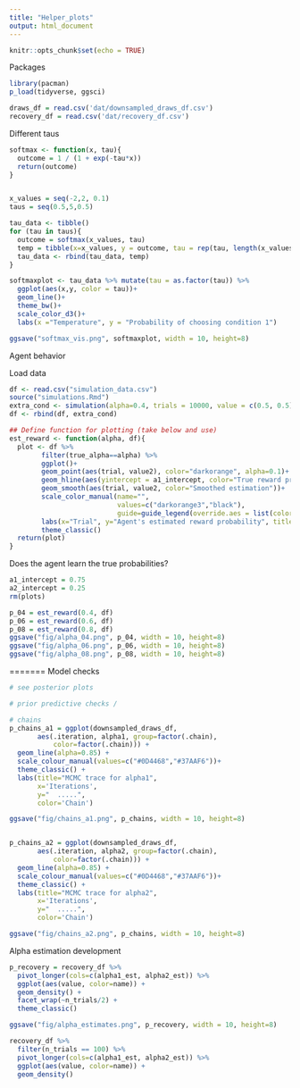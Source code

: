 ```yaml
---
title: "Helper_plots"
output: html_document
---
```


```r
knitr::opts_chunk$set(echo = TRUE)
```

Packages
```r
library(pacman)
p_load(tidyverse, ggsci)

draws_df = read.csv('dat/downsampled_draws_df.csv')
recovery_df = read.csv('dat/recovery_df.csv')
```


Different taus
```r
softmax <- function(x, tau){
  outcome = 1 / (1 + exp(-tau*x))
  return(outcome)
}


x_values = seq(-2,2, 0.1)
taus = seq(0.5,5,0.5)

tau_data <- tibble()
for (tau in taus){
  outcome = softmax(x_values, tau)
  temp = tibble(x=x_values, y = outcome, tau = rep(tau, length(x_values)))
  tau_data <- rbind(tau_data, temp)
}

softmaxplot <- tau_data %>% mutate(tau = as.factor(tau)) %>% 
  ggplot(aes(x,y, color = tau))+
  geom_line()+
  theme_bw()+
  scale_color_d3()+
  labs(x ="Temperature", y = "Probability of choosing condition 1")

ggsave("softmax_vis.png", softmaxplot, width = 10, height=8)
```

Agent behavior

Load data
```r
df <- read.csv("simulation_data.csv")
source("simulations.Rmd")
extra_cond <- simulation(alpha=0.4, trials = 10000, value = c(0.5, 0.5), tau=0.5)
df <- rbind(df, extra_cond)
```

```r
## Define function for plotting (take below and use)
est_reward <- function(alpha, df){
  plot <- df %>% 
        filter(true_alpha==alpha) %>%
        ggplot()+
        geom_point(aes(trial, value2), color="darkorange", alpha=0.1)+
        geom_hline(aes(yintercept = a1_intercept, color="True reward probability"), size=1.1)+
        geom_smooth(aes(trial, value2, color="Smoothed estimation"))+
        scale_color_manual(name="",
                           values=c("darkorange3","black"), 
                           guide=guide_legend(override.aes = list(color=c("darkorange3","black"))))+
        labs(x="Trial", y="Agent's estimated reward probability", title = paste("True learning rate =", alpha))+
        theme_classic()
  return(plot)
}
```


Does the agent learn the true probabilities?
```r
a1_intercept = 0.75
a2_intercept = 0.25
rm(plots)

p_04 = est_reward(0.4, df)
p_06 = est_reward(0.6, df)
p_08 = est_reward(0.8, df)
ggsave("fig/alpha_04.png", p_04, width = 10, height=8)
ggsave("fig/alpha_06.png", p_06, width = 10, height=8)
ggsave("fig/alpha_08.png", p_08, width = 10, height=8)
```







=======
Model checks
```r
# see posterior plots

# prior predictive checks / 

# chains
p_chains_a1 = ggplot(downsampled_draws_df, 
       aes(.iteration, alpha1, group=factor(.chain),
           color=factor(.chain))) + 
  geom_line(alpha=0.85) +
  scale_colour_manual(values=c("#0D4468","#37AAF6"))+
  theme_classic() +
  labs(title="MCMC trace for alpha1", 
       x='Iterations', 
       y="  .....",
       color='Chain')

ggsave("fig/chains_a1.png", p_chains, width = 10, height=8)


p_chains_a2 = ggplot(downsampled_draws_df, 
       aes(.iteration, alpha2, group=factor(.chain),
           color=factor(.chain))) + 
  geom_line(alpha=0.85) +
  scale_colour_manual(values=c("#0D4468","#37AAF6"))+
  theme_classic() +
  labs(title="MCMC trace for alpha2", 
       x='Iterations', 
       y="  .....",
       color='Chain')

ggsave("fig/chains_a2.png", p_chains, width = 10, height=8)
```


Alpha estimation development
```r
p_recovery = recovery_df %>%
  pivot_longer(cols=c(alpha1_est, alpha2_est)) %>%
  ggplot(aes(value, color=name)) +
  geom_density() +
  facet_wrap(~n_trials/2) +
  theme_classic()

ggsave("fig/alpha_estimates.png", p_recovery, width = 10, height=8)
```

```r
recovery_df %>%
  filter(n_trials == 100) %>%
  pivot_longer(cols=c(alpha1_est, alpha2_est)) %>%
  ggplot(aes(value, color=name)) +
  geom_density()
  

```